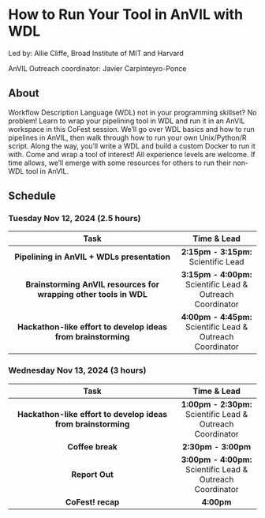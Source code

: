 # How to Run Your Tool in AnVIL with WDL

Led by: Allie Cliffe, Broad Institute of MIT and Harvard

AnVIL Outreach coordinator: Javier Carpinteyro-Ponce

## About {- .unlisted}

Workflow Description Language (WDL) not in your programming skillset? No problem! Learn to wrap your pipelining tool in WDL and run it in an AnVIL workspace in this CoFest session. We’ll go over WDL basics and how to run pipelines in AnVIL, then walk through how to run your own Unix/Python/R script. Along the way, you’ll write a WDL and build a custom Docker to run it with. Come and wrap a tool of interest! All experience levels are welcome. If time allows, we’ll emerge with some resources for others to run their non-WDL tool in AnVIL. 

## Schedule {- .unlisted}

### Tuesday Nov 12, 2024 (2.5 hours) {-}

| Task                      | Time & Lead |
|:-------------------------:|:-----------:|
| **Pipelining in AnVIL + WDLs presentation** | **2:15pm - 3:15pm:** Scientific Lead |
| **Brainstorming AnVIL resources for wrapping other tools in WDL** | **3:15pm - 4:00pm:** Scientific Lead & Outreach Coordinator |
| **Hackathon-like effort to develop ideas from brainstorming** | **4:00pm - 4:45pm:** Scientific Lead & Outreach Coordinator |

### Wednesday Nov 13, 2024 (3 hours) {-}

| Task                      | Time & Lead |
|:-------------------------:|:-----------:|
| **Hackathon-like effort to develop ideas from brainstorming** | **1:00pm - 2:30pm:** Scientific Lead & Outreach Coordinator |
| **Coffee break** | **2:30pm - 3:00pm**|
| **Report Out** | **3:00pm - 4:00pm:** Scientific Lead & Outreach Coordinator |
| **CoFest! recap** | **4:00pm** |
